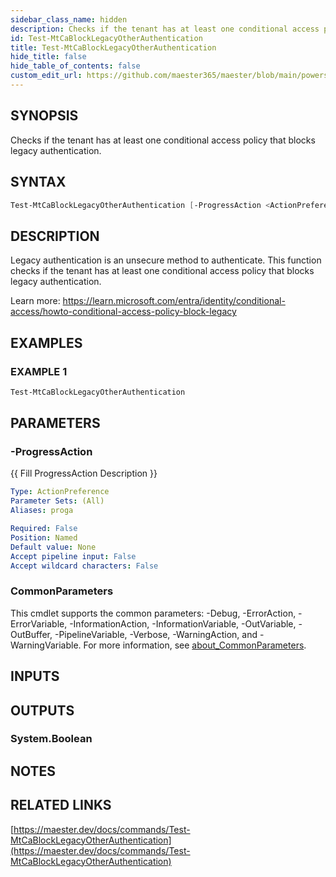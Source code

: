 ```yaml
---
sidebar_class_name: hidden
description: Checks if the tenant has at least one conditional access policy that blocks legacy authentication.
id: Test-MtCaBlockLegacyOtherAuthentication
title: Test-MtCaBlockLegacyOtherAuthentication
hide_title: false
hide_table_of_contents: false
custom_edit_url: https://github.com/maester365/maester/blob/main/powershell/public/Test-MtCaBlockLegacyOtherAuthentication.ps1
---
```


## SYNOPSIS

Checks if the tenant has at least one conditional access policy that blocks legacy authentication.

## SYNTAX

```powershell
Test-MtCaBlockLegacyOtherAuthentication [-ProgressAction <ActionPreference>] [<CommonParameters>]
```

## DESCRIPTION

Legacy authentication is an unsecure method to authenticate.
This function checks if the tenant has at least one
conditional access policy that blocks legacy authentication.

Learn more:
https://learn.microsoft.com/entra/identity/conditional-access/howto-conditional-access-policy-block-legacy

## EXAMPLES

### EXAMPLE 1

```powershell
Test-MtCaBlockLegacyOtherAuthentication
```

## PARAMETERS

### -ProgressAction

\{\{ Fill ProgressAction Description \}\}

```yaml
Type: ActionPreference
Parameter Sets: (All)
Aliases: proga

Required: False
Position: Named
Default value: None
Accept pipeline input: False
Accept wildcard characters: False
```

### CommonParameters

This cmdlet supports the common parameters: -Debug, -ErrorAction, -ErrorVariable, -InformationAction, -InformationVariable, -OutVariable, -OutBuffer, -PipelineVariable, -Verbose, -WarningAction, and -WarningVariable. For more information, see [about_CommonParameters](http://go.microsoft.com/fwlink/?LinkID=113216).

## INPUTS

## OUTPUTS

### System.Boolean

## NOTES

## RELATED LINKS

[https://maester.dev/docs/commands/Test-MtCaBlockLegacyOtherAuthentication](https://maester.dev/docs/commands/Test-MtCaBlockLegacyOtherAuthentication)
